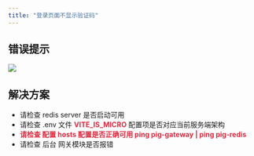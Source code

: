 ```yaml
---
title: "登录页面不显示验证码"
---
```


## 错误提示


![](https://cdn.nlark.com/yuque/0/2021/jpeg/283679/1615343513561-5ae8f980-fbd2-4b9e-976e-4e0eca8bf758.jpeg)



## 解决方案
+ 请检查 redis server 是否启动可用
+ 请检查 .env 文件 **<font style="color:#DF2A3F;">VITE_IS_MICRO</font>** 配置项是否对应当前服务端架构
+ **<font style="color:#DF2A3F;">请检查 配置 hosts 配置是否正确可用   ping pig-gateway  | ping pig-redis</font>**
+ 请检查 后台 网关模块是否报错

